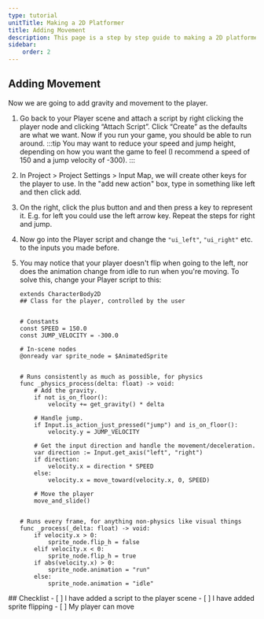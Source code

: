```yaml
---
type: tutorial
unitTitle: Making a 2D Platformer
title: Adding Movement
description: This page is a step by step guide to making a 2D platformer
sidebar:
    order: 2
---
```



## Adding Movement

Now we are going to add gravity and movement to the player. 

<Steps>

1. Go back to your Player scene and attach a script by right clicking the player node and clicking “Attach Script”. Click “Create” as the defaults are what we want. Now if you run your game, you should be able to run around. 
	:::tip
	You may want to reduce your speed and jump height, depending on how you want the game to feel (I recommend a speed of 150 and a jump velocity of -300). 
	:::

2. In Project > Project Settings > Input Map, we will create other keys for the player to use. In the "add new action" box, type in something like left and then click add.

3. On the right, click the plus button and and then press a key to represent it. E.g. for left you could use the left arrow key. Repeat the steps for right and jump.

4. Now go into the Player script and change the `"ui_left"`, `"ui_right"` etc. to the inputs you made before.

5. You may notice that your player doesn't flip when going to the left, nor does the animation change from idle to run when you're moving. To solve this, change your Player script to this:
	```gdscript
	extends CharacterBody2D
	## Class for the player, controlled by the user


	# Constants
	const SPEED = 150.0
	const JUMP_VELOCITY = -300.0

	# In-scene nodes
	@onready var sprite_node = $AnimatedSprite


	# Runs consistently as much as possible, for physics
	func _physics_process(delta: float) -> void:
		# Add the gravity.
		if not is_on_floor():
			velocity += get_gravity() * delta
		
		# Handle jump.
		if Input.is_action_just_pressed("jump") and is_on_floor():
			velocity.y = JUMP_VELOCITY
		
		# Get the input direction and handle the movement/deceleration.
		var direction := Input.get_axis("left", "right")
		if direction:
			velocity.x = direction * SPEED
		else:
			velocity.x = move_toward(velocity.x, 0, SPEED)
		
		# Move the player
		move_and_slide()


	# Runs every frame, for anything non-physics like visual things
	func _process(_delta: float) -> void:
		if velocity.x > 0:
			sprite_node.flip_h = false
		elif velocity.x < 0:
			sprite_node.flip_h = true
		if abs(velocity.x) > 0:
			sprite_node.animation = "run"
		else:
			sprite_node.animation = "idle"

	```

</Steps>

<Box>
## Checklist
<Checklist>
- [ ] I have added a script to the player scene
- [ ] I have added sprite flipping
- [ ] My player can move
</Checklist>
</Box>
